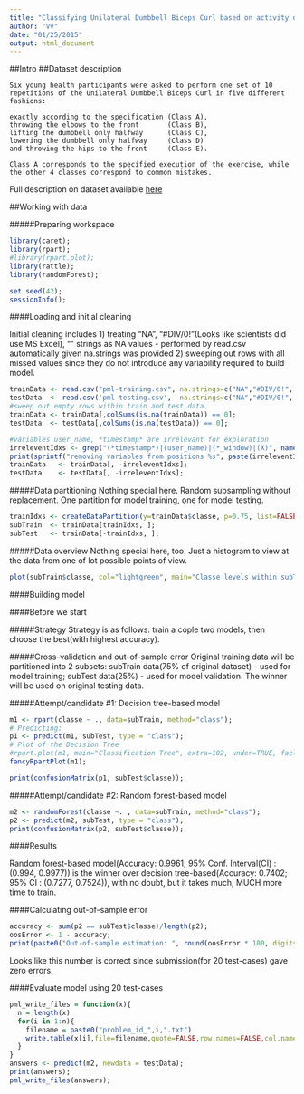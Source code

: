 ```yaml
---
title: "Classifying Unilateral Dumbbell Biceps Curl based on activity data"
author: "Vv"
date: "01/25/2015"
output: html_document
---
```


##Intro
##Dataset description

    Six young health participants were asked to perform one set of 10 repetitions of the Unilateral Dumbbell Biceps Curl in five different fashions: 
    
    exactly according to the specification (Class A), 
    throwing the elbows to the front       (Class B), 
    lifting the dumbbell only halfway      (Class C), 
    lowering the dumbbell only halfway     (Class D) 
    and throwing the hips to the front     (Class E).
    
    Class A corresponds to the specified execution of the exercise, while the other 4 classes correspond to common mistakes.

Full description on dataset available [here](http://groupware.les.inf.puc-rio.br/har#weight_lifting_exercises)



##Working with data

#####Preparing workspace
```r
library(caret);
library(rpart);
#library(rpart.plot);
library(rattle);
library(randomForest);

set.seed(42);
sessionInfo();
```

####Loading and initial cleaning

Initial cleaning includes 
1) treating "NA", "#DIV/0!"(Looks like scientists did use MS Excel), "" strings as NA values - performed by read.csv automatically given na.strings was provided
2) sweeping out rows with all missed values since they do not introduce any variability required to build model.

```r
trainData <- read.csv("pml-training.csv", na.strings=c("NA","#DIV/0!", ""));
testData  <- read.csv('pml-testing.csv',  na.strings=c("NA","#DIV/0!", ""));
#sweep out empty rows within train and test data
trainData <- trainData[,colSums(is.na(trainData)) == 0];
testData  <- testData[,colSums(is.na(testData)) == 0];

#variables user_name, *timestamp* are irrelevant for exploration
irreleventIdxs <- grep("(*timestamp*)|(user_name)|(*_window)|(X)", names(trainData));
print(sprintf("removing variables from positions %s", paste(irreleventIdxs, collapse=', ')) );
trainData   <- trainData[, -irreleventIdxs];
testData    <- testData[, -irreleventIdxs];
```
#####Data partitioning
Nothing special here. Random subsampling without replacement. One partition for model training, one for model testing.
```r
trainIdxs <- createDataPartition(y=trainData$classe, p=0.75, list=FALSE);
subTrain  <- trainData[trainIdxs, ];
subTest   <- trainData[-trainIdxs, ];
```
#####Data overview
Nothing special here, too. Just a histogram to view at the data from one of lot possible points of view.
```r
plot(subTrain$classe, col="lightgreen", main="Classe levels within subTrain dataset", xlab="classe", ylab="Frequency");
```

####Building model

####Before we start

#####Strategy
Strategy is as follows: train a cople two models, then choose the best(with highest accuracy).

#####Cross-validation and out-of-sample error
Original training data will be partitioned into 2 subsets: subTrain data(75% of original dataset) - used for model training; subTest data(25%) - used for model validation. The winner will be used on original testing data. 

#####Attempt/candidate #1: Decision tree-based model
```r
m1 <- rpart(classe ~ ., data=subTrain, method="class");
# Predicting:
p1 <- predict(m1, subTest, type = "class");
# Plot of the Decision Tree
#rpart.plot(m1, main="Classification Tree", extra=102, under=TRUE, faclen=0);
fancyRpartPlot(m1);
```

```r
print(confusionMatrix(p1, subTest$classe));
```
#####Attempt/candidate #2: Random forest-based model

```r
m2 <- randomForest(classe ~. , data=subTrain, method="class");
p2 <- predict(m2, subTest, type = "class");
print(confusionMatrix(p2, subTest$classe));
```

####Results

Random forest-based model(Accuracy: 0.9961; 95% Conf. Interval(CI) : (0.994, 0.9977)) is the winner over decision tree-based(Accuracy: 0.7402; 95% CI : (0.7277, 0.7524)), with no doubt, but it takes much, MUCH more time to train. 

####Calculating out-of-sample error
```r
accuracy <- sum(p2 == subTest$classe)/length(p2);
oosError <- 1 - accuracy;
print(paste0("Out-of-sample estimation: ", round(oosError * 100, digits = 2), "%") );
```

Looks like this number is correct since submission(for 20 test-cases) gave zero errors.

####Evaluate model using 20 test-cases

```r
pml_write_files = function(x){
  n = length(x)
  for(i in 1:n){
    filename = paste0("problem_id_",i,".txt")
    write.table(x[i],file=filename,quote=FALSE,row.names=FALSE,col.names=FALSE)
  }
}
answers <- predict(m2, newdata = testData);
print(answers);
pml_write_files(answers);
```
